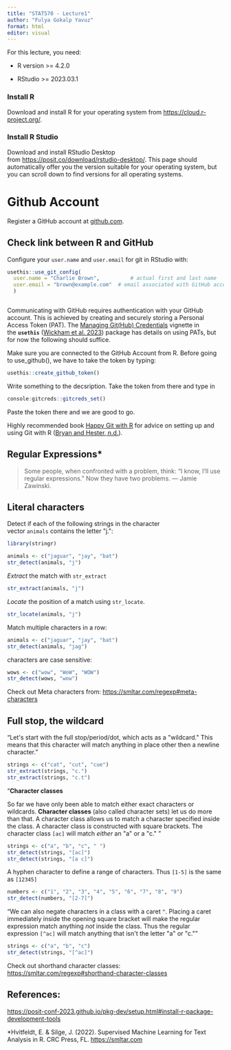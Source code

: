 ```yaml
---
title: "STAT570 - Lecture1"
author: "Fulya Gokalp Yavuz"
format: html
editor: visual
---
```


For this lecture, you need:

-   R version \>= 4.2.0

-   RStudio \>= 2023.03.1

### **Install R**

Download and install R for your operating system from <https://cloud.r-project.org/>.

### **Install R Studio**

Download and install RStudio Desktop from <https://posit.co/download/rstudio-desktop/>. This page should automatically offer you the version suitable for your operating system, but you can scroll down to find versions for all operating systems.

# Github Account

Register a GitHub account at [github.com](https://github.com/).

## **Check link between R and GitHub**

Configure your `user.name` and `user.email` for git in RStudio with:

``` r
usethis::use_git_config(
  user.name = "Charlie Brown",          # actual first and last name
  user.email = "brown@example.com"  # email associated with GitHub account
  )
```

```         
```

Communicating with GitHub requires authentication with your GitHub account. This is achieved by creating and securely storing a Personal Access Token (PAT). The [Managing Git(Hub) Credentials](https://usethis.r-lib.org/articles/articles/git-credentials.html) vignette in the **`usethis`** ([Wickham et al. 2023](https://posit-conf-2023.github.io/pkg-dev/setup.html#ref-usethis)) package has details on using PATs, but for now the following should suffice.

Make sure you are connected to the GitHub Account from R. Before going to use_github(), we have to take the token by typing:

```r
usethis::create_github_token()
```

Write something to the decsription. Take the token from there and type in

```r
console:gitcreds::gitcreds_set()
```

Paste the token there and we are good to go.

Highly recommended book [Happy Git with R](https://happygitwithr.com/) for advice on setting up and using Git with R ([Bryan and Hester, n.d.](https://posit-conf-2023.github.io/pkg-dev/setup.html#ref-bryan)).

## Regular Expressions\*

> Some people, when confronted with a problem, think: "I know, I'll use regular expressions." Now they have two problems. --- Jamie Zawinski.

## Literal characters

Detect if each of the following strings in the character vector `animals` contains the letter \"j.\":

```r
library(stringr)

animals <- c("jaguar", "jay", "bat")
str_detect(animals, "j")
```

*Extract* the match with `str_extract`

```r
str_extract(animals, "j")
```

*Locate* the position of a match using `str_locate`.

```r
str_locate(animals, "j")
```

Match multiple characters in a row:

```r
animals <- c("jaguar", "jay", "bat")
str_detect(animals, "jag")
```

characters are case sensitive:

```r
wows <- c("wow", "WoW", "WOW")
str_detect(wows, "wow")
```

Check out Meta characters from: <https://smltar.com/regexp#meta-characters>

## **Full stop, the wildcard**

"Let\'s start with the full stop/period/dot, which acts as a \"wildcard.\" This means that this character will match anything in place other then a newline character."

```r
strings <- c("cat", "cut", "cue")
str_extract(strings, "c.")
str_extract(strings, "c.t")
```

"**Character classes**

So far we have only been able to match either exact characters or wildcards. **Character classes** (also called character sets) let us do more than that. A character class allows us to match a character specified inside the class. A character class is constructed with square brackets. The character class `[ac]` will match *either* an \"a\" or a \"c.\" "

```r
strings <- c("a", "b", "c", " ")
str_detect(strings, "[ac]")
str_detect(strings, "[a c]")
```

A hyphen character to define a range of characters. Thus `[1-5]` is the same as `[12345]`

```r
numbers <- c("1", "2", "3", "4", "5", "6", "7", "8", "9")
str_detect(numbers, "[2-7]")
```

"We can also negate characters in a class with a caret `^`. Placing a caret immediately inside the opening square bracket will make the regular expression match anything *not* inside the class. Thus the regular expression `[^ac]` will match anything that isn\'t the letter \"a\" or \"c.\""

```r
strings <- c("a", "b", "c")
str_detect(strings, "[^ac]")
```

Check out shorthand character classes: <https://smltar.com/regexp#shorthand-character-classes>

## References:

<https://posit-conf-2023.github.io/pkg-dev/setup.html#install-r-package-development-tools>

\*Hvitfeldt, E. & Silge, J. (2022). Supervised Machine Learning for Text Analysis in R. CRC Press, FL. <https://smltar.com>

